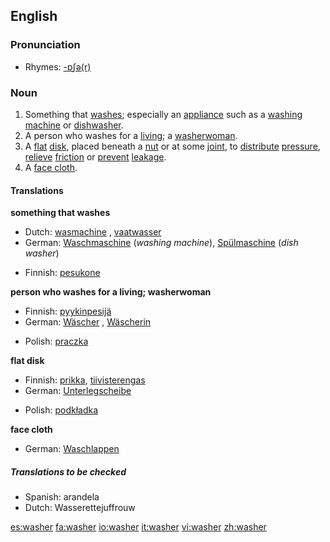 ==English==

===Pronunciation===
*Rhymes: [[Rhymes:English:-ɒʃə(r)|-ɒʃə(r)]]

===Noun===
{{en-noun}}
# Something that [[wash]]es; especially an [[appliance]] such as a [[washing machine]] or [[dishwasher]].
# A person who washes for a [[living]]; a [[washerwoman]].
# A [[flat]] [[disk]], placed beneath a [[nut]] or at some [[joint]], to [[distribute]] [[pressure]], [[relieve]] [[friction]] or [[prevent]] [[leakage]].
# A [[face cloth]].
====Translations====
'''something that washes'''
{{top}}
*Dutch: [[wasmachine]] {{m}}, [[vaatwasser]] {{m}}
*German: [[Waschmaschine]] {{f}} (''washing machine''), [[Spülmaschine]] {{f}} (''dish washer'')
{{mid}}
*Finnish: [[pesukone]]
{{bottom}}

'''person who washes for a living; washerwoman'''
{{top}}
*Finnish: [[pyykinpesijä]]
*German: [[Wäscher]] {{m}}, [[Wäscherin]] {{f}}
{{mid}}
*Polish: [[praczka]] {{f}}
{{bottom}}

'''flat disk'''
{{top}}
*Finnish: [[prikka]], [[tiivisterengas]]
*German: [[Unterlegscheibe]] {{f}}
{{mid}}
*Polish: [[podkładka]] {{f}}
{{bottom}}

'''face cloth'''
{{top}}
*German: [[Waschlappen]] {{m}}
{{mid}}
{{bottom}}

=====Translations to be checked=====
*Spanish:  arandela
*Dutch: Wasserettejuffrouw

{{Wikipedia|Washer (mechanical)|Washer}}

[[es:washer]]
[[fa:washer]]
[[io:washer]]
[[it:washer]]
[[vi:washer]]
[[zh:washer]]